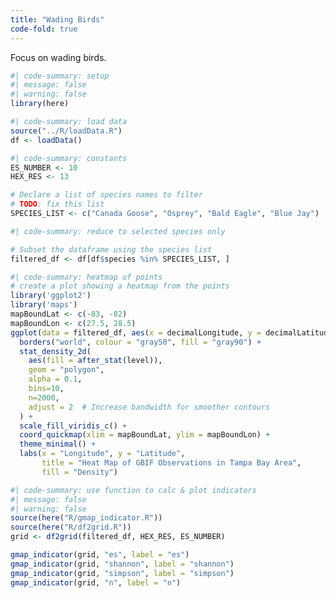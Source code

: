 ```yaml
---
title: "Wading Birds"
code-fold: true
---
```


Focus on wading birds.


```r
#| code-summary: setup
#| message: false
#| warning: false
library(here)
```

```r
#| code-summary: load data
source("../R/loadData.R")
df <- loadData()
```

```r
#| code-summary: constants
ES_NUMBER <- 10
HEX_RES <- 13

# Declare a list of species names to filter
# TODO: fix this list
SPECIES_LIST <- c("Canada Goose", "Osprey", "Bald Eagle", "Blue Jay")
```


```r
#| code-summary: reduce to selected species only

# Subset the dataframe using the species list
filtered_df <- df[df$species %in% SPECIES_LIST, ]
```

```R
#| code-summary: heatmap of points
# create a plot showing a heatmap from the points
library('ggplot2')
library('maps')
mapBoundLat <- c(-83, -82)
mapBoundLon <- c(27.5, 28.5)
ggplot(data = filtered_df, aes(x = decimalLongitude, y = decimalLatitude)) +
  borders("world", colour = "gray50", fill = "gray90") +
  stat_density_2d(
    aes(fill = after_stat(level)), 
    geom = "polygon", 
    alpha = 0.1, 
    bins=10,
    n=2000,
    adjust = 2  # Increase bandwidth for smoother contours
  ) +
  scale_fill_viridis_c() +
  coord_quickmap(xlim = mapBoundLat, ylim = mapBoundLon) +
  theme_minimal() +
  labs(x = "Longitude", y = "Latitude", 
       title = "Heat Map of GBIF Observations in Tampa Bay Area",
       fill = "Density")
```

```r
#| code-summary: use function to calc & plot indicators
#| message: false
#| warning: false
source(here("R/gmap_indicator.R"))
source(here("R/df2grid.R"))
grid <- df2grid(filtered_df, HEX_RES, ES_NUMBER)

gmap_indicator(grid, "es", label = "es")
gmap_indicator(grid, "shannon", label = "shannon")
gmap_indicator(grid, "simpson", label = "simpson")
gmap_indicator(grid, "n", label = "n")

```